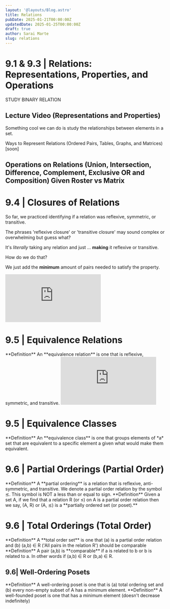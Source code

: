 ```yaml
---
layout: '@layouts/Blog.astro'
title: Relations
pubDate: 2025-01-21T00:00:00Z 
updatedDate: 2025-01-25T00:00:00Z 
draft: true
author: Sarai Marte
slug: relations
---
```



# 9.1 & 9.3 | Relations: Representations, Properties, and Operations

STUDY BINARY RELATION

## Lecture Video (Representations and Properties)
Something cool we can do is study the relationships between elements in a set.

Ways to Represent Relations (Ordered Pairs, Tables, Graphs, and Matrices) [soon]

## Operations on Relations (Union, Intersection, Difference, Complement, Exclusive OR and Composition) Given Roster vs Matrix

# 9.4 | Closures of Relations

So far, we practiced identifying if a relation was reflexive, symmetric, or transitive. 

The phrases 'reflexive closure' or 'transitive closure' may sound complex or overwhelming but guess what?

It's *literally* taking any relation and just ... **making** it reflexive or transitive. 

How do we do that?

We just add the **minimum** amount of pairs needed to satisfy the property.

<iframe src="https://www.youtube.com/embed/s5sBDRdvwtM?si=V0uTYp9FCFew3BVd&amp;start=5" title="YouTube video player" frameborder="0" allow="accelerometer; autoplay; clipboard-write; encrypted-media; gyroscope; picture-in-picture; web-share" referrerpolicy="strict-origin-when-cross-origin" allowfullscreen></iframe>

# 9.5 | Equivalence Relations

<RuleBox>
**Definition** An **equivalence relation** is one that is reflexive, symmetric, and transitive.
</RuleBox>

<iframe src="https://www.youtube.com/embed/AIcvnmw6gmU?si=7dq5TNr5bkA84NH-&amp;start=5" title="YouTube video player" frameborder="0" allow="accelerometer; autoplay; clipboard-write; encrypted-media; gyroscope; picture-in-picture; web-share" referrerpolicy="strict-origin-when-cross-origin" allowfullscreen></iframe>

# 9.5 | Equivalence Classes

<RuleBox>
**Definition** An **equivalence class** is one that groups elements of *a* set that are equivalent to a specific element a given what would make them equivalent.
</RuleBox>

# 9.6 | Partial Orderings (Partial Order)

<RuleBox>
**Definition** A **partial ordering** is a relation that is reflexive, anti-symmetric, and transitive. We denote a partial order relation by the symbol ⪯. This symbol is NOT a less than or equal to sign.
</RuleBox>

<RuleBox>
**Definition** Given a set A, if we find that a relation R (or ≤) on A is a partial order relation then we say, (A, R) or (A, ⪯) is a **partially ordered set (or poset).**
</RuleBox>

# 9.6 | Total Orderings (Total Order)

<RuleBox>
**Definition** A **total order set** is one that (a) is a partial order relation and (b) (a,b) ∈ R ('All pairs in the relation R') should be comparable
</RuleBox>

<RuleBox>
**Definition** A pair (a,b) is **comparable** if a is related to b or b is related to a. In other words if (a,b) ∈ R or (b,a) ∈ R.
</RuleBox>

## 9.6| Well-Ordering Posets 

<RuleBox>
**Definition** A  well-ordering poset is one that is (a) total ordering set and (b) every non-empty subset of A has a minimum element.
</RuleBox>

<RuleBox>
**Definition** A  well-founded poset is one that has a minimum element (doesn't decrease indefinitely)
</RuleBox>

